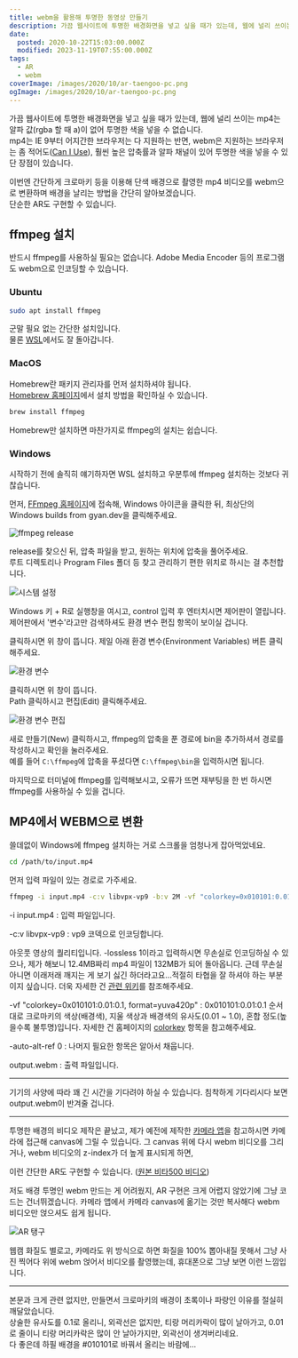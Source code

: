 ```yaml
---
title: webm을 활용해 투명한 동영상 만들기
description: 가끔 웹사이트에 투명한 배경화면을 넣고 싶을 때가 있는데, 웹에 널리 쓰이는 mp4는 알파 값(rgba 할 때 a)이 없어 투명한 색을 넣을 수 없습니다.mp4는 IE 9부터 어지간한 브라우저는 다 지원하는 반면, webm은 지원하는 브라우저는 좀 적어도(Can I Use), 훨씬 높은 압축률과 알파 채널이 있어 투명한 색을 넣을 수 있단 장점이 있습니다. 이번엔 간단하게 크로마키 등을 이용해
date:
  posted: 2020-10-22T15:03:00.000Z
  modified: 2023-11-19T07:55:00.000Z
tags:
  - AR
  - webm
coverImage: /images/2020/10/ar-taengoo-pc.png
ogImage: /images/2020/10/ar-taengoo-pc.png
---
```


가끔 웹사이트에 투명한 배경화면을 넣고 싶을 때가 있는데, 웹에 널리 쓰이는 mp4는 알파 값(rgba 할 때 a)이 없어 투명한 색을 넣을 수 없습니다.  
mp4는 IE 9부터 어지간한 브라우저는 다 지원하는 반면, webm은 지원하는 브라우저는 좀 적어도([Can I Use](https://caniuse.com/webm)), 훨씬 높은 압축률과 알파 채널이 있어 투명한 색을 넣을 수 있단 장점이 있습니다.

이번엔 간단하게 크로마키 등을 이용해 단색 배경으로 촬영한 mp4 비디오를 webm으로 변환하며 배경을 날리는 방법을 간단히 알아보겠습니다.  
단순한 AR도 구현할 수 있습니다.

## ffmpeg 설치

반드시 ffmpeg를 사용하실 필요는 없습니다. Adobe Media Encoder 등의 프로그램도 webm으로 인코딩할 수 있습니다.

### Ubuntu

```bash
sudo apt install ffmpeg
```

군말 필요 없는 간단한 설치입니다.  
물론 [WSL](https://marshallku.com/web/tips/%ec%9c%88%eb%8f%84%ec%9a%b0%ec%97%90-%ec%9a%b0%eb%b6%84%ed%88%ac-%ec%84%a4%ec%b9%98%ed%95%98%ea%b8%b0)에서도 잘 돌아갑니다.

### MacOS

Homebrew란 패키지 관리자를 먼저 설치하셔야 됩니다.  
[Homebrew 홈페이지](https://brew.sh/)에서 설치 방법을 확인하실 수 있습니다.

```bash
brew install ffmpeg
```

Homebrew만 설치하면 마찬가지로 ffmpeg의 설치는 쉽습니다.

### Windows

시작하기 전에 솔직히 얘기하자면 WSL 설치하고 우분투에 ffmpeg 설치하는 것보다 귀찮습니다.

먼저, [FFmpeg 홈페이지](https://www.ffmpeg.org/download.html)에 접속해, Windows 아이콘을 클릭한 뒤, 최상단의 Windows builds from gyan.dev을 클릭해주세요.

![ffmpeg release](/images/2020/10/ffmpeg-release.png)

release를 찾으신 뒤, 압축 파일을 받고, 원하는 위치에 압축을 풀어주세요.  
루트 디렉토리나 Program Files 폴더 등 찾고 관리하기 편한 위치로 하시는 걸 추천합니다.

![시스템 설정](/images/2020/10/시스템-설정.png)

Windows 키 + R로 실행창을 여시고, control 입력 후 엔터치시면 제어판이 열립니다. 제어판에서 '변수'라고만 검색하셔도 환경 변수 편집 항목이 보이실 겁니다.

클릭하시면 위 창이 뜹니다. 제일 아래 환경 변수(Environment Variables) 버튼 클릭해주세요.

![환경 변수](/images/2020/10/환경_변수.png)

클릭하시면 위 창이 뜹니다.  
Path 클릭하시고 편집(Edit) 클릭해주세요.

![환경 변수 편집](/images/2020/10/환경-변수-편집.png)

새로 만들기(New) 클릭하시고, ffmpeg의 압축을 푼 경로에 bin을 추가하셔서 경로를 작성하시고 확인을 눌러주세요.  
예를 들어 `C:\ffmpeg`에 압축을 푸셨다면 `C:\ffmpeg\bin`을 입력하시면 됩니다.

마지막으로 터미널에 ffmpeg를 입력해보시고, 오류가 뜨면 재부팅을 한 번 하시면 ffmpeg를 사용하실 수 있을 겁니다.

## MP4에서 WEBM으로 변환

쓸데없이 Windows에 ffmpeg 설치하는 거로 스크롤을 엄청나게 잡아먹었네요.

```bash
cd /path/to/input.mp4
```

먼저 입력 파일이 있는 경로로 가주세요.

```bash
ffmpeg -i input.mp4 -c:v libvpx-vp9 -b:v 2M -vf "colorkey=0x010101:0.01:0.1,format=yuva420p" -auto-alt-ref 0 output.webm
```

\-i input.mp4 : 입력 파일입니다.

\-c:v libvpx-vp9 : vp9 코덱으로 인코딩합니다.

아웃풋 영상의 퀄리티입니다. -lossless 1이라고 입력하시면 무손실로 인코딩하실 수 있으나, 제가 해보니 12.4MB짜리 mp4 파일이 132MB가 되어 돌아옵니다. 근데 무손실 아니면 이래저래 깨지는 게 보기 싫긴 하더라고요…적절히 타협을 잘 하셔야 하는 부분이지 싶습니다. 더욱 자세한 건 [관련 위키](https://trac.ffmpeg.org/wiki/Encode/VP9)를 참조해주세요.

\-vf "colorkey=0x010101:0.01:0.1, format=yuva420p" : 0x010101:0.01:0.1 순서대로 크로마키의 색상(배경색), 지울 색상과 배경색의 유사도(0.01 \~ 1.0), 혼합 정도(높을수록 불투명)입니다. 자세한 건 홈페이지의 [colorkey](https://ffmpeg.org/ffmpeg-filters.html#colorkey) 항목을 참고해주세요.

\-auto-alt-ref 0 : 나머지 필요한 항목은 알아서 채웁니다.

output.webm : 출력 파일입니다.

---

기기의 사양에 따라 꽤 긴 시간을 기다려야 하실 수 있습니다. 침착하게 기다리시다 보면 output.webm이 반겨줄 겁니다.

---

투명한 배경의 비디오 제작은 끝났고, 제가 예전에 제작한 [카메라 앱](https://marshallku.com/work/web-application/twice-%ec%9b%b9-%ec%b9%b4%eb%a9%94%eb%9d%bc)을 참고하시면 카메라에 접근해 canvas에 그릴 수 있습니다. 그 canvas 위에 다시 webm 비디오를 그리거나, webm 비디오의 z-index가 더 높게 표시되게 하면,

이런 간단한 AR도 구현할 수 있습니다. ([원본 비타500 비디오](https://www.youtube.com/watch?v=umLGB8Ot9Gw))

저도 배경 투명인 webm 만드는 게 어려웠지, AR 구현은 크게 어렵지 않았기에 그냥 코드는 건너뛰겠습니다. 카메라 앱에서 카메라 canvas에 옮기는 것만 복사해다 webm 비디오만 얹으셔도 쉽게 됩니다.

![AR 탱구](/images/2020/10/ar-taengoo.jpg)

웹캠 화질도 별로고, 카메라도 위 방식으로 하면 화질을 100% 뽑아내질 못해서 그냥 사진 찍어다 위에 webm 얹어서 비디오를 촬영했는데, 휴대폰으로 그냥 보면 이런 느낌입니다.

---

본문과 크게 관련 없지만, 만들면서 크로마키의 배경이 초록이나 파랑인 이유를 절실히 깨달았습니다.  
상술한 유사도를 0.1로 올리니, 외곽선은 없지만, 티랑 머리카락이 많이 날아가고, 0.01로 줄이니 티랑 머리카락은 많이 안 날아가지만, 외곽선이 생겨버리네요.  
다 좋은데 하필 배경을 #010101로 바꿔서 올리는 바람에…